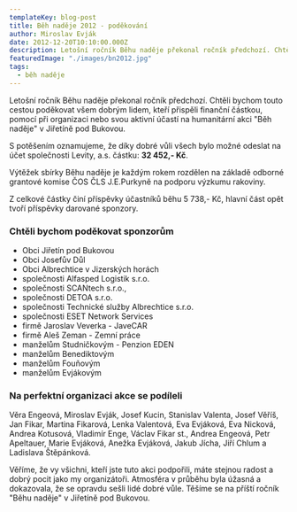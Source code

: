 ```yaml
---
templateKey: blog-post
title: Běh naděje 2012 - poděkování
author: Miroslav Evják
date: 2012-12-20T10:10:00.000Z
description: Letošní ročník Běhu naděje překonal ročník předchozí. Chtěli bychom touto cestou poděkovat všem dobrým lidem, kteří přispěli finanční částkou, pomocí při organizaci nebo svou aktivní účastí na humanitární akci "Běh naděje" v Jiřetíně pod Bukovou.
featuredImage: "./images/bn2012.jpg"
tags:
  - běh naděje
---
```


Letošní ročník Běhu naděje překonal ročník předchozí. Chtěli bychom touto cestou poděkovat všem dobrým lidem, kteří přispěli finanční částkou, pomocí při organizaci nebo svou aktivní účastí na humanitární akci "Běh naděje" v Jiřetíně pod Bukovou.

S potěšením oznamujeme, že díky dobré vůli všech bylo možné odeslat na účet společnosti Levity, a.s. částku: __32&nbsp;452,- Kč__.

Výtěžek sbírky Běhu naděje je každým rokem rozdělen na základě odborné grantové komise ČOS ČLS J.E.Purkyně na podporu výzkumu rakoviny.

Z celkové částky činí příspěvky účastníků běhu 5 738,- Kč, hlavní část opět tvoří příspěvky darované sponzory.

### Chtěli bychom poděkovat sponzorům

- Obci Jiřetín pod Bukovou
- Obci Josefův Důl
- Obci Albrechtice v Jizerských horách
- společnosti Alfasped Logistik s.r.o.
- společnosti SCANtech s.r.o.,
- společnosti DETOA s.r.o.
- společnosti Technické služby Albrechtice s.r.o.
- společnosti ESET Network Services
- firmě Jaroslav Veverka - JaveCAR
- firmě Aleš Zeman - Zemní práce
- manželům Studničkovým - Penzion EDEN
- manželům Benediktovým
- manželům Fouňovým
- manželům Evjákovým

### Na perfektní organizaci akce se podíleli

Věra Engeová, Miroslav Evják, Josef Kucin, Stanislav Valenta, Josef Věříš, Jan Fikar, Martina Fikarová, Lenka Valentová, Eva Evjáková, Eva Nicková, Andrea Kotusová, Vladimír Enge, Václav Fikar st., Andrea Engeová, Petr Apeltauer, Marie Evjáková, Anežka Evjáková, Jakub Jícha, Jiří Chlum a Ladislava Štěpánková.

Věříme, že vy všichni, kteří jste tuto akci podpořili, máte stejnou radost a dobrý pocit jako my organizátoři. Atmosféra v průběhu byla úžasná a dokazovala, že se opravdu sešli lidé dobré vůle. Těšíme se na příští ročník "Běhu naděje" v Jiřetíně pod Bukovou.